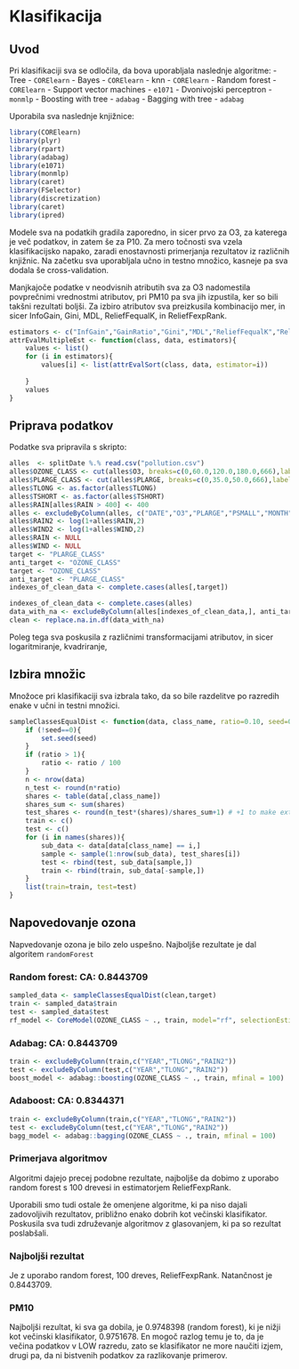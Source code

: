 # Klasifikacija

## Uvod

Pri klasifikaciji sva se odločila, da bova uporabljala naslednje algoritme:
- Tree - `CORElearn`
- Bayes - `CORElearn`
- knn - `CORElearn`
- Random forest - `CORElearn`
- Support vector machines - `e1071`
- Dvonivojski perceptron - `monmlp`
- Boosting with tree - `adabag`
- Bagging with tree - `adabag`

Uporabila sva naslednje knjižnice:
```r
library(CORElearn) 
library(plyr)
library(rpart)
library(adabag) 
library(e1071) 
library(monmlp) 
library(caret) 
library(FSelector) 
library(discretization) 
library(caret) 
library(ipred)
```

Modele sva na podatkih gradila zaporedno, in sicer prvo za O3, za katerega je več podatkov, in zatem še
za P10. Za mero točnosti sva vzela klasifikacijsko napako, zaradi enostavnosti primerjanja rezultatov iz 
različnih knjižnic. Na začetku sva uporabljala učno in testno množico, kasneje pa sva dodala še 
cross-validation.

Manjkajoče podatke v neodvisnih atributih sva za O3 nadomestila povprečnimi
vrednostmi atributov, pri PM10 pa sva jih izpustila, ker so bili takšni rezultati boljši.
Za izbiro atributov sva preizkusila kombinacijo mer, in sicer InfoGain, Gini, MDL, ReliefFequalK, in 
ReliefFexpRank.

```r
estimators <- c("InfGain","GainRatio","Gini","MDL","ReliefFequalK","ReliefFexpRank", "ReliefFdistance")
attrEvalMultipleEst <- function(class, data, estimators){
    values <- list()
    for (i in estimators){ 
        values[i] <- list(attrEvalSort(class, data, estimator=i))
    
    }
    values
}
```

## Priprava podatkov

Podatke sva pripravila s skripto:
```r
alles  <- splitDate %.% read.csv("pollution.csv")
alles$OZONE_CLASS <- cut(alles$O3, breaks=c(0,60.0,120.0,180.0,666),labels = c("LOW","MODERATE","HIGH","EXTREME"))
alles$PLARGE_CLASS <- cut(alles$PLARGE, breaks=c(0,35.0,50.0,666),labels = c("LOW","MODERATE","HIGH"))
alles$TLONG <- as.factor(alles$TLONG)
alles$TSHORT <- as.factor(alles$TSHORT)
alles$RAIN[alles$RAIN > 400] <- 400
alles <- excludeByColumn(alles, c("DATE","O3","PLARGE","PSMALL","MONTH","DAY"))
alles$RAIN2 <- log(1+alles$RAIN,2)
alles$WIND2 <- log(1+alles$WIND,2)
alles$RAIN <- NULL
alles$WIND <- NULL
target <- "PLARGE_CLASS"
anti_target <- "OZONE_CLASS"
target <- "OZONE_CLASS"
anti_target <- "PLARGE_CLASS"
indexes_of_clean_data <- complete.cases(alles[,target])

indexes_of_clean_data <- complete.cases(alles)
data_with_na <- excludeByColumn(alles[indexes_of_clean_data,], anti_target) 
clean <- replace.na.in.df(data_with_na)
```
Poleg tega sva poskusila z različnimi transformacijami atributov, in sicer logaritmiranje, kvadriranje,


## Izbira množic

Množoce pri klasifikaciji sva izbrala tako, da so bile razdelitve po razredih enake v učni in testni množici.
```r
sampleClassesEqualDist <- function(data, class_name, ratio=0.10, seed=0){
    if (!seed==0){
        set.seed(seed)
    }
    if (ratio > 1){
        ratio <- ratio / 100
    }
    n <- nrow(data)
    n_test <- round(n*ratio)
    shares <- table(data[,class_name])
    shares_sum <- sum(shares)
    test_shares <- round(n_test*(shares)/shares_sum+1) # +1 to make extreme have two samples
    train <- c()
    test <- c()
    for (i in names(shares)){
        sub_data <- data[data[class_name] == i,]
        sample <- sample(1:nrow(sub_data), test_shares[i])
        test <- rbind(test, sub_data[sample,])
        train <- rbind(train, sub_data[-sample,])
    }
    list(train=train, test=test)
}
```

## Napovedovanje ozona

Napvedovanje ozona je bilo zelo uspešno. Najboljše rezultate je dal algoritem
`randomForest`

### Random forest: CA: 0.8443709 
```r
sampled_data <- sampleClassesEqualDist(clean,target)
train <- sampled_data$train
test <- sampled_data$test
rf_model <- CoreModel(OZONE_CLASS ~ ., train, model="rf", selectionEstimator="ReliefFexpRank")
```

### Adabag: CA: 0.8443709
```r
train <- excludeByColumn(train,c("YEAR","TLONG","RAIN2"))
test <- excludeByColumn(test,c("YEAR","TLONG","RAIN2"))
boost_model <- adabag::boosting(OZONE_CLASS ~ ., train, mfinal = 100)
```

### Adaboost: CA: 0.8344371
```r
train <- excludeByColumn(train,c("YEAR","TLONG","RAIN2"))
test <- excludeByColumn(test,c("YEAR","TLONG","RAIN2"))
bagg_model <- adabag::bagging(OZONE_CLASS ~ ., train, mfinal = 100)
```



### Primerjava algoritmov

Algoritmi dajejo precej podobne rezultate, najboljše da dobimo z uporabo random forest s 100 drevesi in
estimatorjem ReliefFexpRank.

Uporabili smo tudi ostale že omenjene algoritme, ki pa niso dajali zadovoljivih rezultatov, približno enako 
dobrih kot večinski klasifikator. Poskusila sva tudi združevanje algoritmov z glasovanjem, ki pa so rezultat
poslabšali. 


### Najboljši rezultat

Je z uporabo random forest, 100 dreves, ReliefFexpRank. Natančnost je 0.8443709.


### PM10

Najboljši rezultat, ki sva ga dobila, je 0.9748398 (random forest), ki je nižji kot večinski klasifikator, 
0.9751678. En mogoč razlog temu je to, da je večina podatkov v LOW razredu, zato se klasifikator ne more
naučiti izjem, drugi pa, da ni bistvenih podatkov za razlikovanje primerov. 